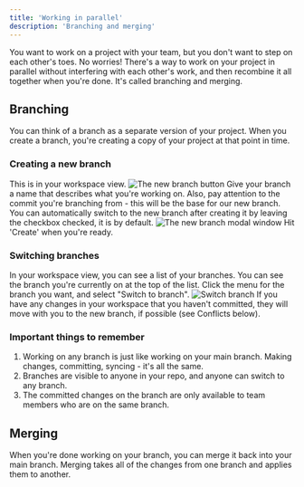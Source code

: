 ---
title: 'Working in parallel'
description: 'Branching and merging'
---

You want to work on a project with your team, but you don't want to step on each other's toes.
No worries! There's a way to work on your project in parallel without interfering with each other's work, and then recombine it all together when you're done.
It's called branching and merging.

## Branching
You can think of a branch as a separate version of your project. 
When you create a branch, you're creating a copy of your project at that point in time.

### Creating a new branch
<Steps>
  <Step title="Click the 'new branch' button'">
    This is in your workspace view.
    <img src="/images/branching-and-merging-create-new-branch-button.png" alt="The new branch button" />
  </Step>
  <Step title="Choose a branch name">
    Give your branch a name that describes what you're working on.
    Also, pay attention to the commit you're branching from - this will be the base for our new branch.
    You can automatically switch to the new branch after creating it by leaving the checkbox checked, it is by default.
    <img src="/images/branching-and-merging-create-new-branch-modal.png" alt="The new branch modal window" />
    Hit 'Create' when you're ready.
  </Step>
</Steps>

### Switching branches
In your workspace view, you can see a list of your branches.
You can see the branch you're currently on at the top of the list.
Click the menu for the branch you want, and select "Switch to branch".
<img src="/images/branching-and-merging-switch-branch.png" alt="Switch branch" />
If you have any changes in your workspace that you haven't committed, they will move with you to the new branch, if possible (see Conflicts below).

### Important things to remember
1. Working on any branch is just like working on your main branch. Making changes, committing, syncing - it's all the same.
2. Branches are visible to anyone in your repo, and anyone can switch to any branch.
3. The committed changes on the branch are only available to team members who are on the same branch.

## Merging
When you're done working on your branch, you can merge it back into your main branch.
Merging takes all of the changes from one branch and applies them to another.